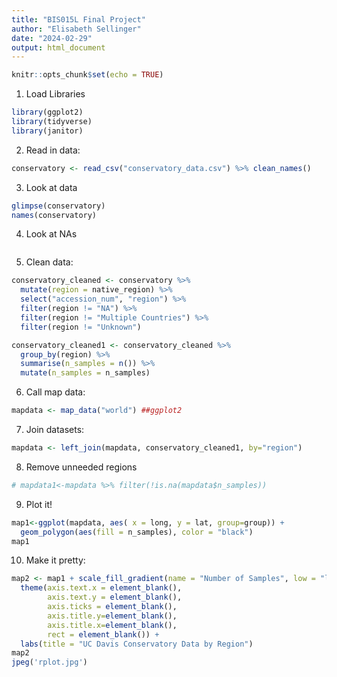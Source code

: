 ```yaml
---
title: "BIS015L Final Project"
author: "Elisabeth Sellinger"
date: "2024-02-29"
output: html_document
---
```


```r
knitr::opts_chunk$set(echo = TRUE)
```

1. Load Libraries
```r
library(ggplot2)
library(tidyverse)
library(janitor)
```

2. Read in data:
```r
conservatory <- read_csv("conservatory_data.csv") %>% clean_names()
```

3. Look at data
```r
glimpse(conservatory)
names(conservatory)
```

4. Look at NAs
```r

```

5. Clean data:
```r
conservatory_cleaned <- conservatory %>% 
  mutate(region = native_region) %>% 
  select("accession_num", "region") %>% 
  filter(region != "NA") %>% 
  filter(region != "Multiple Countries") %>% 
  filter(region != "Unknown")
```

```r
conservatory_cleaned1 <- conservatory_cleaned %>% 
  group_by(region) %>% 
  summarise(n_samples = n()) %>% 
  mutate(n_samples = n_samples)
```

6. Call map data:
```r
mapdata <- map_data("world") ##ggplot2
```

7. Join datasets:
```r
mapdata <- left_join(mapdata, conservatory_cleaned1, by="region")
```

8. Remove unneeded regions
```r
# mapdata1<-mapdata %>% filter(!is.na(mapdata$n_samples))
```

9. Plot it!
```r
map1<-ggplot(mapdata, aes( x = long, y = lat, group=group)) +
  geom_polygon(aes(fill = n_samples), color = "black")
map1
```
10. Make it pretty:
```r
map2 <- map1 + scale_fill_gradient(name = "Number of Samples", low = "lightblue", high =  "olivedrab", na.value = "grey90") +
  theme(axis.text.x = element_blank(),
        axis.text.y = element_blank(),
        axis.ticks = element_blank(),
        axis.title.y=element_blank(),
        axis.title.x=element_blank(),
        rect = element_blank()) +
  labs(title = "UC Davis Conservatory Data by Region")
map2 
jpeg('rplot.jpg')
```

